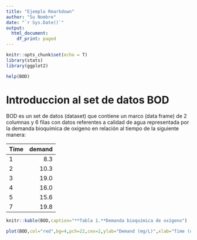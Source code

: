 ```yaml
---
title: "Ejemplo Rmarkdown"
author: "Su Nombre"
date: "`r Sys.Date()`"
output:
  html_document:
    df_print: paged
---
```


```r
knitr::opts_chunk$set(echo = T)
library(stats)
library(ggplot2)
```

```r
help(BOD)
```

# Introduccion al set de datos BOD

BOD es un set de datos (dataset) que contiene un marco (data frame) de 2 columnas y 6 filas con datos referentes a calidad de agua representada por la demanda bioquímica de oxígeno en relación al tiempo de la siguiente manera:


| Time | demand |
| :-- | --: |
|1  | 8.3 |         
|2  | 10.3 |            
|3  | 19.0  |       
|4  | 16.0  |       
|5  | 15.6  |       
|7  | 19.8  |

```r
knitr::kable(BOD,caption="**Tabla 1.**Demanda bioquímica de oxígeno")

```

```r

plot(BOD,col="red",bg=4,pch=22,cex=2,ylab="Demand (mg/L)",xlab="Time (days)")

```





